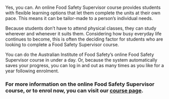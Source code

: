 Yes, you can. An online Food Safety Supervisor course provides students with flexible learning options that let them complete the units at their own pace. This means it can be tailor-made to a person’s individual needs.

Because students don’t have to attend physical classes, they can study wherever and whenever it suits them. Considering how busy everyday life continues to become, this is often the deciding factor for students who are looking to complete a Food Safety Supervisor course.

You can do the Australian Institute of Food Safety’s online Food Safety Supervisor course in under a day. Or, because the system automatically saves your progress, you can log in and out as many times as you like for a year following enrolment.  

### For more information on the online Food Safety Supervisor course, or to enrol now, you can visit our [course page](/courses). 
